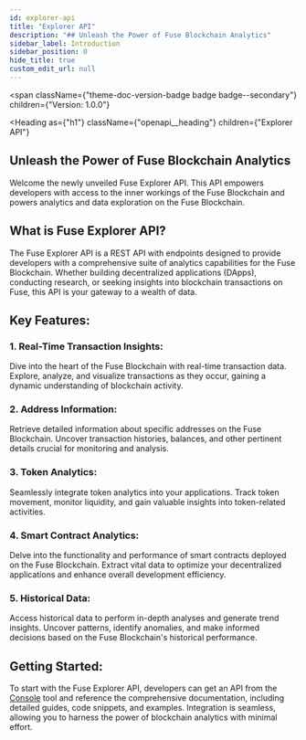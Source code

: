 ```yaml
---
id: explorer-api
title: "Explorer API"
description: "## Unleash the Power of Fuse Blockchain Analytics"
sidebar_label: Introduction
sidebar_position: 0
hide_title: true
custom_edit_url: null
---
```



<span
  className={"theme-doc-version-badge badge badge--secondary"}
  children={"Version: 1.0.0"}
>
</span>

<Heading
  as={"h1"}
  className={"openapi__heading"}
  children={"Explorer API"}
>
</Heading>



## Unleash the Power of Fuse Blockchain Analytics

Welcome the newly unveiled Fuse Explorer API. This API empowers developers with access to the inner workings of the Fuse Blockchain and powers analytics and data exploration on the Fuse Blockchain.

## What is Fuse Explorer API?

The Fuse Explorer API is a REST API with endpoints designed to provide developers with a comprehensive suite of analytics capabilities for the Fuse Blockchain. Whether building decentralized applications (DApps), conducting research, or seeking insights into blockchain transactions on Fuse, this API is your gateway to a wealth of data.

## Key Features:

### 1. Real-Time Transaction Insights:
  Dive into the heart of the Fuse Blockchain with real-time transaction data. Explore, analyze, and visualize transactions as they occur, gaining a dynamic understanding of blockchain activity.

### 2. Address Information:
  Retrieve detailed information about specific addresses on the Fuse Blockchain. Uncover transaction histories, balances, and other pertinent details crucial for monitoring and analysis.

### 3. Token Analytics:
  Seamlessly integrate token analytics into your applications. Track token movement, monitor liquidity, and gain valuable insights into token-related activities.

### 4. Smart Contract Analytics:
  Delve into the functionality and performance of smart contracts deployed on the Fuse Blockchain. Extract vital data to optimize your decentralized applications and enhance overall development efficiency.

### 5. Historical Data:
  Access historical data to perform in-depth analyses and generate trend insights. Uncover patterns, identify anomalies, and make informed decisions based on the Fuse Blockchain's historical performance.

## Getting Started:

To start with the Fuse Explorer API, developers can get an API from the [Console](https://console.fuse.io/build) tool and reference the comprehensive documentation, including detailed guides, code snippets, and examples. Integration is seamless, allowing you to harness the power of blockchain analytics with minimal effort.



      